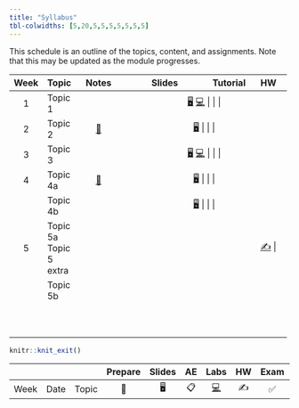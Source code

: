 ```yaml
---
title: "Syllabus"
tbl-colwidths: [5,20,5,5,5,5,5,5,5]
---
```


This schedule is an outline of the topics, content, and assignments. Note that this may be updated as the module progresses.

::: column-screen-inset-right
+----------+---------------+---------------------------------------------------------------+-----------------------------------------------------------------------------------------------------------------------------------------------+-----------+------------------------------------------------------+
| Week     | Topic         | Notes                                                         | Slides                                                                                                                                        | Tutorial  | HW                                                   |
+:========:+===============+:=============================================================:+:=============================================================================================================================================:+:=========:+:====================================================:+
| 1        | Topic 1       |                                                               | [🖥️](/slides/lab-0.html "Lab slides"){aria-label="Lab 0 slides"} [💻](/labs/lab-0.html "Lab instructions"){aria-label="Lab 0 instructions"}   |           |                                                      |
+----------+---------------+---------------------------------------------------------------+-----------------------------------------------------------------------------------------------------------------------------------------------+-----------+------------------------------------------------------+
| 2        | Topic 2       | [📖](/weeks/week-1.html#prepare){aria-label="Week 1 summary"} | [🖥️](/slides/lec-1.html "Lecture slides"){aria-label="Lecture 1 slides"}                                                                      |           |                                                      |
+----------+---------------+---------------------------------------------------------------+-----------------------------------------------------------------------------------------------------------------------------------------------+-----------+------------------------------------------------------+
| 3        | Topic 3       |                                                               | [🖥️](/slides/lab-1.html "Lab slides"){aria-label="Lab 1 slides"} [💻](/labs/lab-1.html "Lab instructions"){aria-label="Lab 1 instructions"}   |           |                                                      |
+----------+---------------+---------------------------------------------------------------+-----------------------------------------------------------------------------------------------------------------------------------------------+-----------+------------------------------------------------------+
| 4        | Topic 4a      | [📖](/weeks/week-2.html#prepare){aria-label="Week 2 summary"} | [🖥️](/slides/lec-2.html "Lecture slides"){aria-label="Lecture 2 slides"}                                                                      |           |                                                      |
+----------+---------------+---------------------------------------------------------------+-----------------------------------------------------------------------------------------------------------------------------------------------+-----------+------------------------------------------------------+
|          | Topic 4b      |                                                               | [🖥️](/slides/lec-3.html "Lecture slides"){aria-label="Lecture 3 slides"}                                                                      |           |                                                      |
+----------+---------------+---------------------------------------------------------------+-----------------------------------------------------------------------------------------------------------------------------------------------+-----------+------------------------------------------------------+
| 5        | Topic 5a\     |                                                               |                                                                                                                                               |           | [✍️](/hw/hw-5.html){aria-label="HW 5 instructions"}  |
|          | Topic 5 extra |                                                               |                                                                                                                                               |           |                                                      |
+----------+---------------+---------------------------------------------------------------+-----------------------------------------------------------------------------------------------------------------------------------------------+-----------+------------------------------------------------------+
|          | Topic 5b      |                                                               |                                                                                                                                               |           |                                                      |
+----------+---------------+---------------------------------------------------------------+-----------------------------------------------------------------------------------------------------------------------------------------------+-----------+------------------------------------------------------+
|          |               |                                                               |                                                                                                                                               |           |                                                      |
+----------+---------------+---------------------------------------------------------------+-----------------------------------------------------------------------------------------------------------------------------------------------+-----------+------------------------------------------------------+
|          |               |                                                               |                                                                                                                                               |           |                                                      |
+----------+---------------+---------------------------------------------------------------+-----------------------------------------------------------------------------------------------------------------------------------------------+-----------+------------------------------------------------------+
|          |               |                                                               |                                                                                                                                               |           |                                                      |
+----------+---------------+---------------------------------------------------------------+-----------------------------------------------------------------------------------------------------------------------------------------------+-----------+------------------------------------------------------+
|          |               |                                                               |                                                                                                                                               |           |                                                      |
+----------+---------------+---------------------------------------------------------------+-----------------------------------------------------------------------------------------------------------------------------------------------+-----------+------------------------------------------------------+
|          |               |                                                               |                                                                                                                                               |           |                                                      |
+----------+---------------+---------------------------------------------------------------+-----------------------------------------------------------------------------------------------------------------------------------------------+-----------+------------------------------------------------------+
|          |               |                                                               |                                                                                                                                               |           |                                                      |
+----------+---------------+---------------------------------------------------------------+-----------------------------------------------------------------------------------------------------------------------------------------------+-----------+------------------------------------------------------+
|          |               |                                                               |                                                                                                                                               |           |                                                      |
+----------+---------------+---------------------------------------------------------------+-----------------------------------------------------------------------------------------------------------------------------------------------+-----------+------------------------------------------------------+
|          |               |                                                               |                                                                                                                                               |           |                                                      |
+----------+---------------+---------------------------------------------------------------+-----------------------------------------------------------------------------------------------------------------------------------------------+-----------+------------------------------------------------------+
|          |               |                                                               |                                                                                                                                               |           |                                                      |
+----------+---------------+---------------------------------------------------------------+-----------------------------------------------------------------------------------------------------------------------------------------------+-----------+------------------------------------------------------+
|          |               |                                                               |                                                                                                                                               |           |                                                      |
+----------+---------------+---------------------------------------------------------------+-----------------------------------------------------------------------------------------------------------------------------------------------+-----------+------------------------------------------------------+
:::

```r
knitr::knit_exit()
```

|   |   |   | Prepare | Slides | AE | Labs | HW | Exam | Project |
|--------|--------|--------|:------:|:------:|:------:|:------:|:------:|:------:|:------:|
| Week | Date | Topic | 📖 | 🖥️ | 📋 | [💻](https://sakai.duke.edu/samigo-app/servlet/Login?id=6fa7ebf3-01af-42a6-91ba-3e813d3901221641094171786) | ✍️ | ✅ | 📂 |